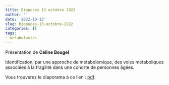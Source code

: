 ```yaml
---
title: Biopuces 13 octobre 2022
author: ''
date: '2022-10-13'
slug: biopuces-13-octobre-2022
categories: []
tags: 
- metabolomics
---
```


Présentation de **Céline Bougel** 

Identification, par une approche de métabolomique, des voies métaboliques associées à la fragilité dans une cohorte de personnes âgées.

Vous trouverez le diaporama à ce lien : [pdf](/diapos/MetaMob_Biopuces_diapo.pdf).